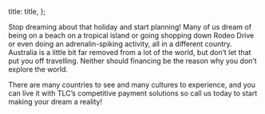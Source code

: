 

  title: title,
};


Stop dreaming about that holiday and start planning! Many of us dream of being on a beach on a tropical island or going shopping down Rodeo Drive or even doing an adrenalin-spiking activity, all in a different country. Australia is a little bit far removed from a lot of the world, but don’t let that put you off travelling. Neither should financing be the reason why you don’t explore the world.

There are many countries to see and many cultures to experience, and you can live it with TLC’s competitive payment solutions so call us today to start making your dream a reality!
